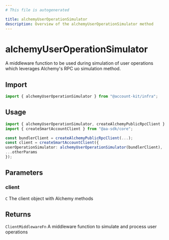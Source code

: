 ```yaml
---
# This file is autogenerated

title: alchemyUserOperationSimulator
description: Overview of the alchemyUserOperationSimulator method
---
```


# alchemyUserOperationSimulator

A middleware function to be used during simulation of user operations which leverages Alchemy's RPC uo simulation method.

## Import

```ts
import { alchemyUserOperationSimulator } from "@account-kit/infra";
```

## Usage

```ts
import { alchemyUserOperationSimulator, createAlchemyPublicRpcClient } from "@account-kit/infra";
import { createSmartAccountClient } from "@aa-sdk/core";

const bundlerClient = createAlchemyPublicRpcClient(...);
const client = createSmartAccountClient({
userOperationSimulator: alchemyUserOperationSimulator(bundlerClient),
...otherParams
});
```

## Parameters

### client

`C`
The client object with Alchemy methods

## Returns

`ClientMiddlewareFn`
A middleware function to simulate and process user operations
